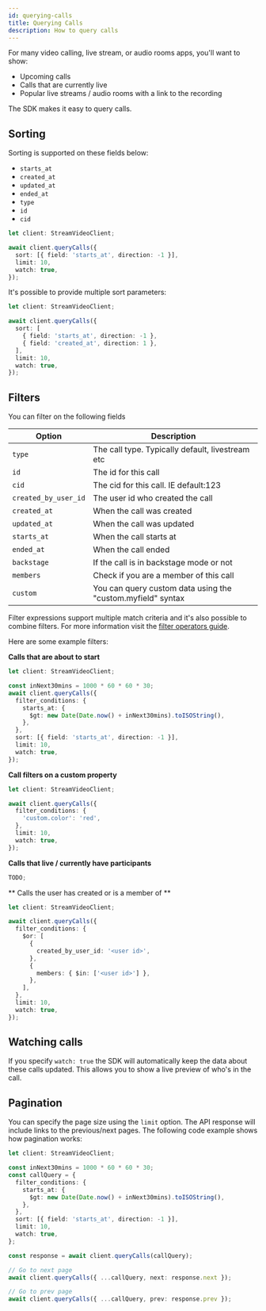 ```yaml
---
id: querying-calls
title: Querying Calls
description: How to query calls
---
```


For many video calling, live stream, or audio rooms apps, you'll want to show:

- Upcoming calls
- Calls that are currently live
- Popular live streams / audio rooms with a link to the recording

The SDK makes it easy to query calls.

## Sorting

Sorting is supported on these fields below:

- `starts_at`
- `created_at`
- `updated_at`
- `ended_at`
- `type`
- `id`
- `cid`

```typescript
let client: StreamVideoClient;

await client.queryCalls({
  sort: [{ field: 'starts_at', direction: -1 }],
  limit: 10,
  watch: true,
});
```

It's possible to provide multiple sort parameters:

```typescript
let client: StreamVideoClient;

await client.queryCalls({
  sort: [
    { field: 'starts_at', direction: -1 },
    { field: 'created_at', direction: 1 },
  ],
  limit: 10,
  watch: true,
});
```

## Filters

You can filter on the following fields

| Option               | Description                                                 |
| -------------------- | ----------------------------------------------------------- |
| `type`               | The call type. Typically default, livestream etc            |
| `id`                 | The id for this call                                        |
| `cid`                | The cid for this call. IE default:123                       |
| `created_by_user_id` | The user id who created the call                            |
| `created_at`         | When the call was created                                   |
| `updated_at`         | When the call was updated                                   |
| `starts_at`          | When the call starts at                                     |
| `ended_at`           | When the call ended                                         |
| `backstage`          | If the call is in backstage mode or not                     |
| `members`            | Check if you are a member of this call                      |
| `custom`             | You can query custom data using the "custom.myfield" syntax |

Filter expressions support multiple match criteria and it's also possible to combine filters. For more information visit the [filter operators guide](https://getstream.io/chat/docs/ios-swift/query_syntax_operators/?language=swift&q=filter).

Here are some example filters:

**Calls that are about to start**

```typescript
let client: StreamVideoClient;

const inNext30mins = 1000 * 60 * 60 * 30;
await client.queryCalls({
  filter_conditions: {
    starts_at: {
      $gt: new Date(Date.now() + inNext30mins).toISOString(),
    },
  },
  sort: [{ field: 'starts_at', direction: -1 }],
  limit: 10,
  watch: true,
});
```

**Call filters on a custom property**

```typescript
let client: StreamVideoClient;

await client.queryCalls({
  filter_conditions: {
    'custom.color': 'red',
  },
  limit: 10,
  watch: true,
});
```

**Calls that live / currently have participants**

```typescript
TODO;
```

** Calls the user has created or is a member of **

```typescript
let client: StreamVideoClient;

await client.queryCalls({
  filter_conditions: {
    $or: [
      {
        created_by_user_id: '<user id>',
      },
      {
        members: { $in: ['<user id>'] },
      },
    ],
  },
  limit: 10,
  watch: true,
});
```

## Watching calls

If you specify `watch: true` the SDK will automatically keep the data about these calls updated.
This allows you to show a live preview of who's in the call.

## Pagination

You can specify the page size using the `limit` option. The API response will include links to the previous/next pages. The following code example shows how pagination works:

```typescript
let client: StreamVideoClient;

const inNext30mins = 1000 * 60 * 60 * 30;
const callQuery = {
  filter_conditions: {
    starts_at: {
      $gt: new Date(Date.now() + inNext30mins).toISOString(),
    },
  },
  sort: [{ field: 'starts_at', direction: -1 }],
  limit: 10,
  watch: true,
};

const response = await client.queryCalls(callQuery);

// Go to next page
await client.queryCalls({ ...callQuery, next: response.next });

// Go to prev page
await client.queryCalls({ ...callQuery, prev: response.prev });
```
